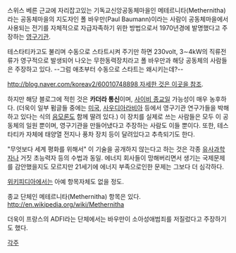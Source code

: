 스위스 베른 근교에 자리잡고있는 기독교신앙공동체마을인 메테르니타(Methernitha)라는 공동체마을의 지도자인 폴 바우만(Paul Baumann)이라는 사람이 공동체마을에서 사용되는 전기를 자체적으로 자급자족하기 위한 방법으로서 1970년경에 발명했다고 주장하는 [[영구기관]].

테스타티카고도 불리며 수동으로 스타트시켜 주기만 하면 230volt, 3∼4kW의 직류전류가 영구적으로 발생되어 나오는 무한동력장치라고 폴 바우만과 해당 공동체의 사람들은 주장하고 있다. --그럼 애초부터 수동으로 스타트는 왜시키는데?--

[[http://blog.naver.com/koreav2/60010748898 자세한 것은 이곳을 참조]].

하지만 해당 블로그에 적힌 것은 '''카더라 통신'''이며, [[사이비 종교]]일 가능성이 매우 농후하다. (더욱이 일부 펌글들 중에는 [[미국]], [[사우디아라비아]] 등에서 영구기관 연구가들을 박해하고 있다는 식의 [[음모론]]도 함께 딸려 있다.) 이 장치를 실제로 쓰는 사람들은 모두 이 공동체의 일원 뿐이며, 영구기관을 만들어냈다고 주장하는 사람도 이들 뿐이다. 또한, 테스타티카 자체에 태양열 전지나 풍차 장치 등이 달려있다고 추측되기도 한다.

"무엇보다 세계 평화를 위해서" 이 기술을 공개하지 않는다고 하는 것은 각종 [[유사과학]]자나 거짓 초능력자 등의 수법과 동일. 에너지 회사들이 망해버리면서 생기는 국제문제를 감안했을지도 모르지만 21세기에 에너지 부족으로인한 문제는 그보다 더 심각하다.

[[위키피디아]]에서는 아예 항목자체도 없을 정도. 

종교 단체인 메테르니타(Methernitha) 항목은 있다. 
[[http://en.wikipedia.org/wiki/Methernitha]] 

더욱이 프랑스의 ADFI라는 단체에서는 바우만이 소아성애범죄를 저질렀다고 주장하기도 했다.

[[각주]]
